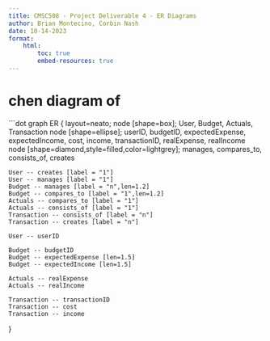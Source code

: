 ```yaml
---
title: CMSC508 - Project Deliverable 4 - ER Diagrams
author: Brian Montecino, Corbin Nash
date: 10-14-2023
format:
    html:
        toc: true
        embed-resources: true
---
```

# chen diagram of 
```dot
graph ER {
    layout=neato;
    node [shape=box]; User, Budget, Actuals, Transaction
    node [shape=ellipse]; userID, budgetID, expectedExpense, expectedIncome, cost, income, transactionID, realExpense, realIncome 
    node [shape=diamond,style=filled,color=lightgrey]; manages, compares_to, consists_of, creates

    User -- creates [label = "1"]
    User -- manages [label = "1"]    
    Budget -- manages [label = "n",len=1.2]
    Budget -- compares_to [label = "1",len=1.2]
    Actuals -- compares_to [label = "1"]
    Actuals -- consists_of [label = "1"]
    Transaction -- consists_of [label = "n"]
    Transaction -- creates [label = "n"]

    User -- userID

    Budget -- budgetID
    Budget -- expectedExpense [len=1.5]
    Budget -- expectedIncome [len=1.5]

    Actuals -- realExpense
    Actuals -- realIncome

    Transaction -- transactionID
    Transaction -- cost
    Transaction -- income
}